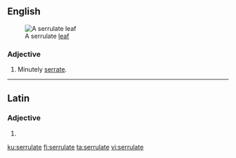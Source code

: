 ==English==
[[Image:Serrulate leaf (PSF).png|thumb|A serrulate [[leaf]]]]

===Adjective===
{{en-adj|-}}

# Minutely [[serrate]].

----

==Latin==

===Adjective===
{{la-adj-form|serrulāte}}

# {{inflection of|serrulātus||voc|m|s|lang=la}}

[[ku:serrulate]]
[[fi:serrulate]]
[[ta:serrulate]]
[[vi:serrulate]]
